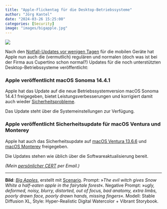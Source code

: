```yaml
---
title: "Apple-Flickentag für die Desktop-Betriebssysteme"
author: "Jörg Kantel"
date: "2024-03-26 15:25:00"
categories: [Security]
image: "images/bigapple.jpg"
---
```


[![](images/bigapple-b.jpg)](https://www.flickr.com/photos/schockwellenreiter/53571226371/)

Nach den [Notfall-Updates vor wenigen Tagen](https://kantel.github.io/posts/2024032301_apple_not_update/) für die mobilen Geräte hat Apple nun auch die (vermutlich) regulären und normalen (doch was ist bei der Firma aus Cupertino schon normal?) Updates für die noch unterstützten Desktop-Betriebssysteme veröffentlicht:

### Apple veröffentlicht macOS Sonoma 14.4.1

Apple hat das Update auf die  neue Betriebssystemversion macOS Sonoma 14.4.1 freigegeben, bietet Leistungsverbesserungen und korrigiert damit auch wieder [Sicherheitsprobleme](https://support.apple.com/de-de/HT214096).

Das Update steht über die Systemeinstellungen zur Verfügung.

### Apple veröffentlicht Sicherheitsupdate für macOS Ventura und Monterey

Apple hat auch das Sicherheitsupdate auf [macOS Ventura 13.6.6](https://support.apple.com/de-de/HT214095) und [macOS Monterey](https://support.apple.com/de-de/HT214094) freigegeben.

Die Updates stehen wie üblich über die Softwareaktualisierung bereit.

*(Mein [persönlicher CERT](http://www.gwdg.de/~mreiman1/) per Email.)*

---

**Bild**: *[Big Apples](https://www.flickr.com/photos/schockwellenreiter/53571226371/)*, erstellt mit [Scenario](http://cognitiones.kantel-chaos-team.de/technikgeschichte/rechnerundnetze/scenario.html). Prompt: »*The evil witch gives Snow White a half-eaten apple in the fairytale forest*«. Negative Prompt: »*ugly, deformed, noisy, blurry, distorted, out of focus, bad anatomy, extra limbs, poorly drawn face, poorly drawn hands, missing fingers*«. Modell: Stable Diffusion XL, Style: Hyper-Realistic Digital Watercolor + Vibrant Storybook.